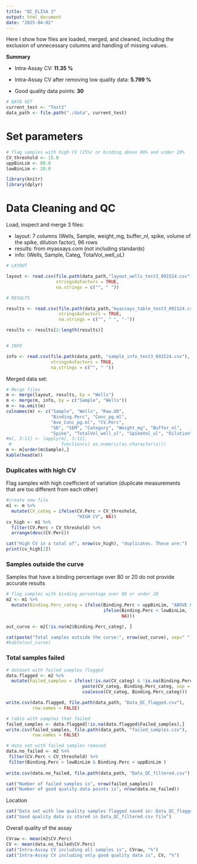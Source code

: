 ```yaml
---
title: "QC_ELISA 3"
output: html_document
date: "2025-04-02"
---
```


Here I show how files are loaded, merged, and cleaned, including the exclusion of unnecessary columns and handling of missing values.

**Summary**

- Intra-Assay CV:  **11.35 %**

- Intra-Assay CV after removing low quality data: **5.799 %**

- Good quality data points: **30**

```r
# DATA SET 
current_test <- "Test3"
data_path <- file.path("./data", current_test)
```

# Set parameters

```r
# flag samples with high CV (15%) or binding above 80% and under 20%
CV_threshold <- 15.0
uppBinLim <- 80.0
lowBinLim <- 20.0
```


```r
library(knitr)
library(dplyr)
```

# Data Cleaning and QC

Load, inspect and merge 3 files:

- layout: 7 columns (Wells, Sample, weight_mg, buffer_nl, spike, volume of the spike, dilution factor), 96 rows
- results: from myassays.com (not including standards)
- info: (Wells, Sample, Categ, TotalVol_well_uL)

```r
# LAYOUT 

layout <- read.csv(file.path(data_path,"layout_wells_test3_091524.csv"), 
                   stringsAsFactors = TRUE, 
                   na.strings = c("", " "))

# RESULTS  

results <- read.csv(file.path(data_path,"myassays_table_test3_091524.csv"), 
                    stringsAsFactors = TRUE, 
                    na.strings = c("", " ", "-"))

results <- results[2:length(results)]


# INFO

info <- read.csv(file.path(data_path, "sample_info_test3_091524.csv"), 
                 stringsAsFactors = TRUE, 
                 na.strings = c("", " "))

```

Merged data set: 

```r
# Merge files
m <- merge(layout, results, by = "Wells")
m <- merge(m, info, by = c("Sample", "Wells"))
m <- na.omit(m)
colnames(m) <- c("Sample", "Wells", "Raw.OD", 
                 "Binding.Perc", "Conc_pg.ml",
                 "Ave_Conc_pg.ml", "CV.Perc", 
                 "SD", "SEM", "Category", "Weight_mg", "Buffer_nl", 
                 "Spike", "TotalVol_well_ul", "SpikeVol_ul", "Dilution", "Sample_comparable") 
#m[, 3:11] <- lapply(m[, 3:11], 
 #                   function(x) as.numeric(as.character(x)))
m <- m[order(m$Sample),]
kable(head(m)) 

```

### Duplicates with high CV
Flag samples with high coefficient of variation (duplicate measurements that are too different from each other)
```r
#create new file
m1 <- m %>%
  mutate(CV_categ = ifelse(CV.Perc > CV_threshold, 
                           "HIGH CV", NA))
cv_high <- m1 %>% 
  filter(CV.Perc > CV_threshold) %>% 
  arrange(desc(CV.Perc))

cat("High CV in a total of", nrow(cv_high), "duplicates. These are:")
print(cv_high[2])

```

### Samples outside the curve
Samples that have a binding percentage over 80 or 20 do not provide accurate results
```r
# flag samples with binding percentage over 80 or under 20
m2 <- m1 %>%
  mutate(Binding.Perc_categ = ifelse(Binding.Perc > uppBinLim, "ABOVE 80% binding", 
                                     ifelse(Binding.Perc < lowBinLim, "UNDER 20% binding", 
                                            NA)))

out_curve <- m2[!is.na(m2$Binding.Perc_categ), ]

cat(paste("Total samples outside the curve:", nrow(out_curve), sep=" "))
#kable(out_curve)

```

### Total samples failed

```r
# dataset with failed samples flagged
data.flagged <- m2 %>%
  mutate(Failed_samples = ifelse(!is.na(CV_categ) & !is.na(Binding.Perc_categ), 
                             paste(CV_categ, Binding.Perc_categ, sep = ";"), 
                             coalesce(CV_categ, Binding.Perc_categ))) 

write.csv(data.flagged, file.path(data_path, "Data_QC_flagged.csv"), 
          row.names = FALSE) 

# table with samples that failed
failed_samples <- data.flagged[!is.na(data.flagged$Failed_samples),]
write.csv(failed_samples, file.path(data_path, "failed_samples.csv"), 
          row.names = FALSE) 

# data set with failed samples removed
data.no_failed <- m2 %>% 
 filter(CV.Perc < CV_threshold) %>%
 filter(Binding.Perc > lowBinLim & Binding.Perc < uppBinLim ) 
 
write.csv(data.no_failed, file.path(data_path, "Data_QC_filtered.csv"), row.names = FALSE) 

cat("Number of failed samples is", nrow(failed_samples))
cat("Number of good quality data points is", nrow(data.no_failed))

```

Location
```r
cat("Data set with low quality samples flagged saved in: Data_QC_flagged.csv")
cat("Good quality data is stored in Data_QC_filtered.csv file")

```

Overall quality of the assay

```r
CVraw <- mean(m2$CV.Perc)
CV <- mean(data.no_failed$CV.Perc)
cat("Intra-Assay CV including all samples is", CVraw, "%")
cat("Intra-Assay CV including only good quality data is", CV, "%")
```

